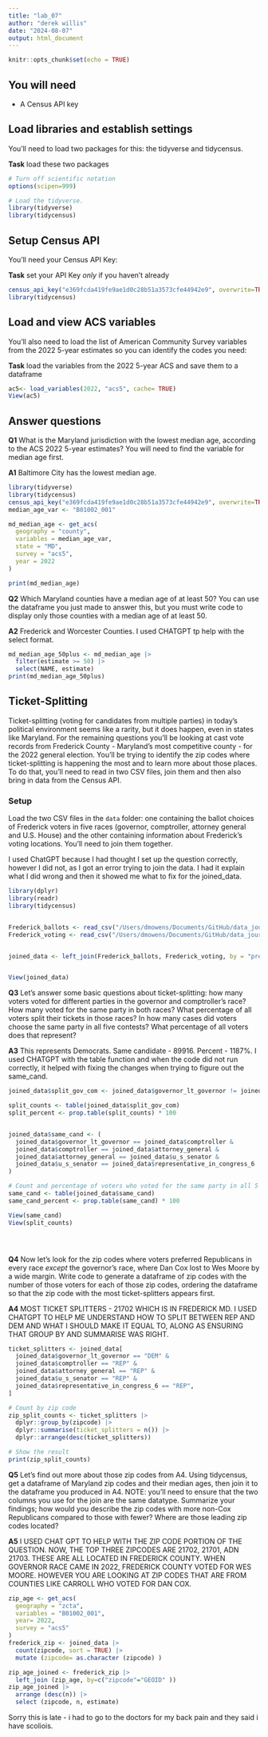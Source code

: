 ```yaml
---
title: "lab_07"
author: "derek willis"
date: "2024-08-07"
output: html_document
---
```


```r
knitr::opts_chunk$set(echo = TRUE)
```

## You will need

-   A Census API key

## Load libraries and establish settings

You'll need to load two packages for this: the tidyverse and tidycensus.

**Task** load these two packages

```r
# Turn off scientific notation
options(scipen=999)

# Load the tidyverse.
library(tidyverse)
library(tidycensus)
```

## Setup Census API

You'll need your Census API Key:

**Task** set your API Key *only* if you haven't already

```r
census_api_key("e369fcda419fe9ae1d0c28b51a3573cfe44942e9", overwrite=TRUE)
library(tidycensus)
```

## Load and view ACS variables

You'll also need to load the list of American Community Survey variables from the 2022 5-year estimates so you can identify the codes you need:

**Task** load the variables from the 2022 5-year ACS and save them to a dataframe

```r
ac5<- load_variables(2022, "acs5", cache= TRUE)
View(ac5)
```

## Answer questions

**Q1** What is the Maryland jurisdiction with the lowest median age, according to the ACS 2022 5-year estimates? You will need to find the variable for median age first.

**A1** Baltimore City has the lowest median age.

```r
library(tidyverse)
library(tidycensus)
census_api_key("e369fcda419fe9ae1d0c28b51a3573cfe44942e9", overwrite=TRUE)
median_age_var <- "B01002_001"


```

```r
md_median_age <- get_acs(
  geography = "county",
  variables = median_age_var,
  state = "MD",
  survey = "acs5",
  year = 2022
)

print(md_median_age)
```

**Q2** Which Maryland counties have a median age of at least 50? You can use the dataframe you just made to answer this, but you must write code to display only those counties with a median age of at least 50.

**A2** Frederick and Worcester Counties. I used CHATGPT tp help with the select format.

```r
md_median_age_50plus <- md_median_age |>
  filter(estimate >= 50) |>
  select(NAME, estimate)
print(md_median_age_50plus)
```

## Ticket-Splitting

Ticket-splitting (voting for candidates from multiple parties) in today's political environment seems like a rarity, but it does happen, even in states like Maryland. For the remaining questions you'll be looking at cast vote records from Frederick County - Maryland's most competitive county - for the 2022 general election. You'll be trying to identify the zip codes where ticket-splitting is happening the most and to learn more about those places. To do that, you'll need to read in two CSV files, join them and then also bring in data from the Census API.

### Setup

Load the two CSV files in the `data` folder: one containing the ballot choices of Frederick voters in five races (governor, comptroller, attorney general and U.S. House) and the other containing information about Frederick's voting locations. You'll need to join them together.

I used ChatGPT because I had thought I set up the question correctly, however I did not, as I got an error trying to join the data. I had it explain what I did wrong and then it showed me what to fix for the joined_data.
```r
library(dplyr)
library(readr)
library(tidycensus)


Frederick_ballots <- read_csv("/Users/dmowens/Documents/GitHub/data_journalism_2025_spring/labs/lab_07/data/frederick_cvr.csv")
Frederick_voting <- read_csv("/Users/dmowens/Documents/GitHub/data_journalism_2025_spring/labs/lab_07/data/frederick_precincts.csv")


joined_data <- left_join(Frederick_ballots, Frederick_voting, by = "precinct")


View(joined_data)

```

**Q3** Let's answer some basic questions about ticket-splitting: how many voters voted for different parties in the governor and comptroller's race? How many voted for the same party in both races? What percentage of all voters split their tickets in those races? In how many cases did voters choose the same party in all five contests? What percentage of all voters does that represent?

**A3** This represents Democrats. Same candidate - 89916. Percent - 1187%. I used CHATGPT with the table function and when the code did not run correctly, it helped with fixing the changes when trying to figure out the same_cand. 

```r
joined_data$split_gov_com <- joined_data$governor_lt_governor != joined_data$comptroller

split_counts <- table(joined_data$split_gov_com)
split_percent <- prop.table(split_counts) * 100


joined_data$same_cand <- (
  joined_data$governor_lt_governor == joined_data$comptroller &
  joined_data$comptroller == joined_data$attorney_general &
  joined_data$attorney_general == joined_data$u_s_senator &
  joined_data$u_s_senator == joined_data$representative_in_congress_6
)

# Count and percentage of voters who voted for the same party in all 5 contests
same_cand <- table(joined_data$same_cand)
same_cand_percent <- prop.table(same_cand) * 100

View(same_cand)
View(split_counts)





```

**Q4** Now let's look for the zip codes where voters preferred Republicans in every race *except* the governor's race, where Dan Cox lost to Wes Moore by a wide margin. Write code to generate a dataframe of zip codes with the number of those voters for each of those zip codes, ordering the dataframe so that the zip code with the most ticket-splitters appears first.

**A4** MOST TICKET SPLITTERS - 21702 WHICH IS IN FREDERICK MD. I USED CHATGPT TO HELP ME UNDERSTAND HOW TO SPLIT BETWEEN REP AND DEM AND WHAT I SHOULD MAKE IT EQUAL TO, ALONG AS ENSURING THAT GROUP BY AND SUMMARISE WAS RIGHT. 

```r
ticket_splitters <- joined_data[
  joined_data$governor_lt_governor == "DEM" &
  joined_data$comptroller == "REP" &
  joined_data$attorney_general == "REP" &
  joined_data$u_s_senator == "REP" &
  joined_data$representative_in_congress_6 == "REP", 
]

# Count by zip code
zip_split_counts <- ticket_splitters |>
  dplyr::group_by(zipcode) |>
  dplyr::summarise(ticket_splitters = n()) |>
  dplyr::arrange(desc(ticket_splitters))

# Show the result
print(zip_split_counts)

```

**Q5** Let's find out more about those zip codes from A4. Using tidycensus, get a dataframe of Maryland zip codes and their median ages, then join it to the dataframe you produced in A4. NOTE: you'll need to ensure that the two columns you use for the join are the same datatype. Summarize your findings; how would you describe the zip codes with more non-Cox Republicans compared to those with fewer? Where are those leading zip codes located?

**A5** I USED CHAT GPT TO HELP WITH THE ZIP CODE PORTION OF THE QUESTION. NOW, THE TOP THREE ZIPCODES ARE 21702, 21701, ADN 21703. THESE ARE ALL LOCATED IN FREDERICK COUNTY. WHEN GOVERNOR RACE CAME IN 2022, FREDERICK COUNTY VOTED FOR WES MOORE. HOWEVER YOU ARE LOOKING AT ZIP CODES THAT ARE FROM COUNTIES LIKE CARROLL WHO VOTED FOR DAN COX.

```r
zip_age <- get_acs(
  geography = "zcta",
  variables = "B01002_001",
  year= 2022,
  survey = "acs5"
)
frederick_zip <- joined_data |>
  count(zipcode, sort = TRUE) |>
  mutate (zipcode= as.character (zipcode) )

zip_age_joined <- frederick_zip |>
  left_join (zip_age, by=c("zipcode"="GEOID" ))
zip_age_joined |>
  arrange (desc(n)) |>
  select (zipcode, n, estimate)

```
Sorry this is late - i had to go to the doctors for my back pain and they said i have scoliois. 